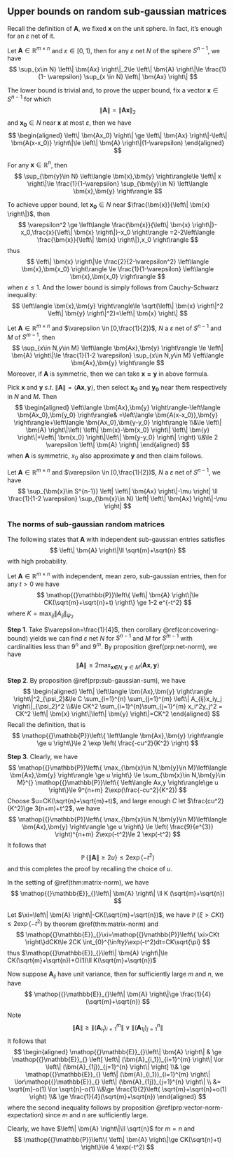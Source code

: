## Upper bounds on random sub-gaussian matrices

Recall the definition of $\bm{A}$, we fixed $\bm{x}$ on the unit sphere. In fact, it's enough for an $\varepsilon$ net of it.


::: {.proposition  name="Computing the operator norm on a net"}

Let $\bm{A}\in \mathbb{R}^{m\times n}$ and $\varepsilon \in [0,1)$, then for any $\varepsilon$ net $N$ of the sphere $S^{n-1}$, we have
$$
\sup_{x\in N} \left\| \bm{Ax} \right\|_2\le \left\| \bm{A} \right\|\le \frac{1}{1- \varepsilon} \sup_{x \in N} \left\| \bm{Ax} \right\|
$$

:::

:::: {.proof}

The lower bound is trivial and, to prove the upper bound, fix a vector $\bm{x}\in S^{n-1}$ for which
$$
\left\| \bm{A} \right\|=\left\| \bm{Ax} \right\|_2
$$
and $\bm{x_0}\in N$ near $\bm{x}$ at most $\varepsilon$, then we have
$$
\begin{aligned}
    \left\| \bm{Ax_0} \right\| \ge \left\| \bm{Ax} \right\|-\left\| \bm{A(x-x_0)} \right\|\le \left\| \bm{A} \right\|(1-\varepsilon) 
\end{aligned}
$$



::::


::: {.proposition  name=""}

For any $\bm{x}\in \mathbb{R}^{n}$, then
$$
\sup_{\bm{y}\in N} \left\langle \bm{x},\bm{y} \right\rangle\le \left\| x \right\|\le \frac{1}{1-\varepsilon} \sup_{\bm{y}\in N} \left\langle \bm{x},\bm{y} \right\rangle
$$

:::


:::: {.proof}

To achieve upper bound, let $\bm{x_0} \in N$ near $\frac{\bm{x}}{\left\| \bm{x} \right\|}$, then
$$
\varepsilon^2 \ge \left\langle \frac{\bm{x}}{\left\| \bm{x} \right\|}-x_0,\frac{x}{\left\| \bm{x} \right\|}-x_0 \right\rangle =2-2\left\langle \frac{\bm{x}}{\left\| \bm{x} \right\|},x_0 \right\rangle
$$
thus
$$
\left\| \bm{x} \right\|\le \frac{2}{2-\varepsilon^2} \left\langle \bm{x},\bm{x_0} \right\rangle \le \frac{1}{1-\varepsilon} \left\langle \bm{x},\bm{x_0} \right\rangle
$$
when $\varepsilon\le 1$. And the lower bound is simply follows from Cauchy-Schwarz inequality:
$$
\left\langle \bm{x},\bm{y} \right\rangle\le \sqrt{\left\| \bm{x} \right\|^2 \left\| \bm{y} \right\|^2}=\left\| \bm{x} \right\|
$$


::::


::: {.proposition #net-norm name=""}

Let $\bm{A}\in \mathbb{R}^{m\times n}$ and $\varepsilon \in [0,\frac{1}{2})$, $N$ a $\varepsilon$ net of $S^{n-1}$ and $M$ of $S^{m-1}$, then
$$
\sup_{x\in N,y\in M} \left\langle \bm{Ax},\bm{y} \right\rangle \le \left\| \bm{A} \right\|\le \frac{1}{1-2 \varepsilon} \sup_{x\in N,y\in M} \left\langle \bm{Ax},\bm{y} \right\rangle
$$
Moreover, if $\bm{A}$ is symmetric, then we can take $\bm{x=y}$ in above formula.

:::


:::: {.proof}

Pick $\bm{x}$ and $\bm{y}$ $s.t.$ $\left\| \bm{A} \right\|=\left\langle \bm{Ax},\bm{y} \right\rangle$, then select $\bm{x_0}$ and $\bm{y_0}$ near them respectively in $N$ and $M$. Then
$$
\begin{aligned}
    \left\langle \bm{Ax},\bm{y} \right\rangle-\left\langle \bm{Ax_0},\bm{y_0} \right\rangle&
    =\left\langle \bm{A(x-x_0)},\bm{y} \right\rangle+\left\langle \bm{Ax_0},\bm{y-y_0} \right\rangle
    \\&\le 
    \left\| \bm{A} \right\|\left( \left\| \bm{x}-\bm{x_0} \right\| \left\| \bm{y} \right\|+\left\| \bm{x_0} \right\|\left\| \bm{y-y_0} \right\| \right)
    \\&\le 2 \varepsilon \left\| \bm{A} \right\|
\end{aligned}
$$
when $\bm{A}$ is symmetric, $x_0$ also approximate $\bm{y}$ and then claim follows.

::::



::: {.proposition  name=""}

Let $\bm{A}\in \mathbb{R}^{m\times n}$ and $\varepsilon \in [0,\frac{1}{2})$, $N$ a $\varepsilon$ net of $S^{n-1}$, we have
$$
\sup_{\bm{x}\in S^{n-1}} \left| \left\| \bm{Ax} \right\|-\mu \right| \ll \frac{1}{1-2 \varepsilon} \sup_{\bm{x}\in N} \left| \left\| \bm{Ax} \right\|-\mu \right|
$$


:::


### The norms of sub-gaussian random matrices

The following states that $\bm{A}$ with independent sub-gaussian entries satisfies
$$
\left\| \bm{A} \right\|\ll \sqrt{m}+\sqrt{n}
$$
with high probability.

::: {.theorem #matrix-norm name="Norm of matrices with sub-gaussian entries"}

Let $\bm{A}\in \mathbb{R}^{m\times n}$ with independent, mean zero, sub-gaussian entries, then for any $t>0$ we have
$$
\mathop{{}\mathbb{P}}\left\{ \left\| \bm{A} \right\|\le CK(\sqrt{m}+\sqrt{n}+t)
 \right\} \ge 1-2 e^{-t^2}
$$
where $K=\max _{ij} \left\| A_{ij} \right\|_{\psi_2}$


:::


:::: {.proof}

**Step 1**. Take $\varepsilon=\frac{1}{4}$, then corollary \@ref(cor:covering-bound) yields we can find $\varepsilon$ net $N$ for $S^{n-1}$ and $M$ for $S^{m-1}$ with cardinalities less than $9^{n}$ and $9^{m}$. By proposition \@ref(prp:net-norm), we have
$$
\left\| \bm{A} \right\|\le 2 \max_{\bm{x\in }N, \bm{y}\in M} \left\langle \bm{Ax},\bm{y} \right\rangle
$$

**Step 2**. By proposition \@ref(prp:sub-gaussian-sum), we have
$$
\begin{aligned}
    \left\| \left\langle \bm{Ax},\bm{y} \right\rangle \right\|^2_{\psi_2}&\le C \sum_{i=1}^{n} \sum_{j=1}^{m} \left\| A_{ij}x_iy_j \right\|_{\psi_2}^2
    \\&\le 
    CK^2 \sum_{i=1}^{n}\sum_{j=1}^{m} x_i^2y_j^2
    = CK^2 \left\| \bm{x} \right\|\left\| \bm{y} \right\|=CK^2
\end{aligned}
$$
Recall the definition, that is
$$
\mathop{{}\mathbb{P}}\left\{ \left\langle \bm{Ax},\bm{y} \right\rangle \ge u \right\}\le 2 \exp \left(  \frac{-cu^2}{K^2} \right)
$$

**Step 3**. Clearly, we have
$$
\mathop{{}\mathbb{P}}\left\{ \max_{\bm{x}\in N,\bm{y}\in M}\left\langle \bm{Ax},\bm{y} \right\rangle \ge u \right\} \le \sum_{\bm{x}\in N,\bm{y}\in M}^{} \mathop{{}\mathbb{P}}\left\{ \left\langle Ax,y \right\rangle\ge u \right\}\le 9^{n+m} 2\exp(\frac{-cu^2}{K^2})
$$
Choose $u=CK(\sqrt{n}+\sqrt{m}+t)$, and large enough $C$ let $\frac{cu^2}{K^2}\ge 3(n+m)+t^2$, we have
$$
\mathop{{}\mathbb{P}}\left\{ \max_{\bm{x}\in N,\bm{y}\in M}\left\langle \bm{Ax},\bm{y} \right\rangle \ge u \right\} \le \left( \frac{9}{e^{3}} \right)^{n+m} 2\exp(-t^2)\le 2 \exp(-t^2)
$$
It follows that
$$
\mathop{{}\mathbb{P}}\left\{ \left\| \bm{A} \right\|\ge 2u \right\}\le 2\exp(-t^2)
$$
and this completes the proof by recalling the choice of $u$.




::::


::: {.proposition  name="Expected norm"}

In the setting of \@ref(thm:matrix-norm), we have
$$
\mathop{{}\mathbb{E}}_{}\left\| \bm{A} \right\| \ll K (\sqrt{m}+\sqrt{n})
$$

:::


:::: {.proof}

Let $\xi=\left\| \bm{A} \right\|-CK(\sqrt{m}+\sqrt{n})$, we have $\mathop{{}\mathbb{P}}\left\{ \xi>CKt \right\}\le 2\exp(-t^2)$ by theorem \@ref(thm:matrix-norm) and
$$
\mathop{{}\mathbb{E}}_{}\xi=\mathop{{}\mathbb{P}}\left\{ \xi>CKt \right\}dCKt\le 2CK \int_{0}^{\infty}\exp(-t^2)dt=CK\sqrt{\pi}
$$
thus $\mathop{{}\mathbb{E}}_{}\left\| \bm{A} \right\|\le CK(\sqrt{m}+\sqrt{n})+O(1)\ll K(\sqrt{m}+\sqrt{n})$




::::


::: {.proposition  name="Optimality"}

Now suppose $\bm{A}_{ij}$ have unit variance, then for sufficiently large $m$ and $n$, we have
$$
\mathop{{}\mathbb{E}}_{}\left\| \bm{A} \right\|\ge \frac{1}{4}(\sqrt{m}+\sqrt{n})
$$

:::


:::: {.proof}

Note
$$
\left\| \bm{A} \right\|\ge \left\| (\bm{A}_{i_1})_{i=1}^{m} \right\| \lor \left\| (\bm{A}_{1j})_{j=1}^{n} \right\|
$$
It follows that
$$
\begin{aligned}
    \mathop{{}\mathbb{E}}_{}\left\| \bm{A} \right\|
    & \ge  \mathop{{}\mathbb{E}}_{} \left[ \left\| (\bm{A}_{i_1})_{i=1}^{m} \right\| \lor \left\| (\bm{A}_{1j})_{j=1}^{n} \right\|
 \right]
 \\& \ge 
 \mathop{{}\mathbb{E}}_{}
\left\| (\bm{A}_{i_1})_{i=1}^{m} \right\| \lor\mathop{{}\mathbb{E}}_{} \left\| (\bm{A}_{1j})_{j=1}^{n} \right\|
\\ &= 
\sqrt{m}-o(1) \lor \sqrt{n}-o(1)
\\&\ge \frac{1}{2}\left( \sqrt{m}+\sqrt{n}+o(1) \right)
\\& \ge \frac{1}{4}(\sqrt{m}+\sqrt{n})
\end{aligned}
$$
where the second inequality follows by proposition \@ref(prp:vector-norm-expectation) since $m$ and $n$ are sufficiently large.


::::

Clearly, we have $\left\| \bm{A} \right\|\ll \sqrt{n}$ for $m=n$ and
$$
\mathop{{}\mathbb{P}}\left\{ \left\| \bm{A} \right\|\ge CK(\sqrt{n}+t) \right\}\le 4 \exp(-t^2)
$$










<br>
<br>
<br>
<br>
<br>
<br>
<br>
<br>
<br>
<br>
<br>
<br>
<br>
<br>
<br>
<br>
